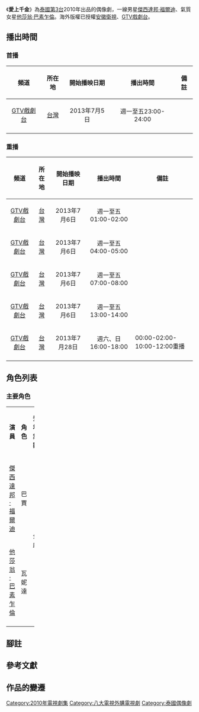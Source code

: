 {{Infobox Television
| bgcolour             = #ffff00
| show_name            = 愛上千金
| original_name        = วนิดา<br />Wanida
| image                = <!-- 檔案不存在 [[File:愛上千金.jpg|240px]] -->
| caption              =
| show_name_2          = {{Nowrap begin}}一諾傾情{{Nowrap end}}
| genre                = 愛情文藝
| format               =
| creator              =
| developer            =
| writer               =
| director             = {{Nowrap begin}}Yutthana Lor Punpaiboon{{Nowrap end}}
| creative_director    =
| presenter            =
| starring             = {{Nowrap begin}}[[傑西達邦·福爾迪|傑西達邦·福爾迪]]、[[他莎翁·巴素乍倫|他莎翁·巴素乍倫]]{{Nowrap end}}
| slogan               =
| judges               =
| voices               =
| narrated             =
| theme_music_composer =
| opentheme            =
| endtheme             =
| composer             =
| country              = {{模板:THA}}
| language             = [[泰語|泰語]]
| num_seasons          = <!-- or num_series -->
| num_episodes         = 36集
| list_episodes        = #分集大綱
| executive_producer   =
| producer             =
| supervising_producer =
| editor               =
| location             =
| cinematography       =
| camera               =
| runtime              = 90分鐘（含广告）
| company              =
| distributor          =
| channel              = {{THA}} [[泰國第3電視台|3頻道]]
| picture_format       =
| audio_format         =
| first_aired          = {{start date|2010|8|23}}
| last_aired           = 
| channel_1            = {{TWN}} [[GTV戲劇台|GTV戲劇台]]
| picture_format_1     = [[標準畫質電視|標準畫質電視]]
| audio_format_1       = [[立體聲|立體聲]]
| first_aired_1        = {{start date|2013|7|5}}
| last_aired_1         = {{end date|2013|8|21}}
| channel_2            =  {{CHN}} [[安徽衛視|安徽衛視]]
| picture_format_2     = [[標準畫質電視|標準畫質電視]]
| audio_format_2       = [[立體聲|立體聲]]
| first_aired_2        = 
| last_aired_2         =
| status               =
| preceded_by          =
| followed_by          =
| related              =
| website              = 
| production_website   =
}}
《'''愛上千金'''》為[[泰國第3電視台|泰國第3台]]2010年出品的偶像劇，一線男星[[傑西達邦·福爾迪|傑西達邦·福爾迪]]、氣質女星[[他莎翁·巴素乍倫|他莎翁·巴素乍倫]]。海外版權已授權[[安徽衛視|安徽衛視]]、[[GTV戲劇台|GTV戲劇台]]。

== 播出時間 ==
=== 首播 ===
{| class="wikitable" 
|- 
!頻道||所在地||開始播映日期||播出時間||備註
|- 
|<center>[[GTV戲劇台|GTV戲劇台]]||<center>[[台灣|台灣]]|| <center>2013年7月5日 || <center>週一至五23:00-24:00||
|-
|}
=== 重播 ===
{| class="wikitable" 
|- 
!頻道||所在地||開始播映日期||播出時間||備註
|- 
|<center>[[GTV戲劇台|GTV戲劇台]]||<center>[[台灣|台灣]]|| <center>2013年7月6日 || <center>週一至五01:00-02:00||
|-
|<center>[[GTV戲劇台|GTV戲劇台]]||<center>[[台灣|台灣]]|| <center>2013年7月6日 || <center>週一至五04:00-05:00||
|-
|<center>[[GTV戲劇台|GTV戲劇台]]||<center>[[台灣|台灣]]|| <center>2013年7月6日 || <center>週一至五07:00-08:00||
|-
|<center>[[GTV戲劇台|GTV戲劇台]]||<center>[[台灣|台灣]]|| <center>2013年7月6日 || <center>週一至五13:00-14:00||
|-
|<center>[[GTV戲劇台|GTV戲劇台]]||<center>[[台灣|台灣]]|| <center>2013年7月28日 || <center>週六、日16:00-18:00||00:00-02:00-10:00-12:00重播
|-
|}

== 角色列表 ==
=== 主要角色 ===
{| class="wikitable" width="100%"
|- style="background:#ffff00; color:black" align=center
| width="7%"|'''演員''' 
| width="7%"|'''角色'''  
| width="10%"|'''登場集數'''
|-
|[[傑西達邦·福爾迪|傑西達邦·福爾迪]]
|巴賈
|rowspan="2"|<center>全劇
|-
|[[他莎翁·巴素乍倫|他莎翁·巴素乍倫]]
|瓦妮達
|-
|}

== 腳註 ==
{{reflist}}
== 參考文獻 ==

== 作品的變遷 ==
{{電視節目的變遷
| 電視台={{flagicon|Taiwan}} 台灣 [[八大戲劇台|八大戲劇台]]
| 播放檔次= 星期一至五 23:00 - 00:00
| 節目名稱='''愛上千金'''<br/>(2013.07.05 - 2013.08.21)
| 上一節目=[[看見春天|看見春天]]<br/>(2013.05.30 - 2013.07.04)
| 下一節目=[[雲上的寶石|雲上的寶石]]<br/>(2013.08.22 - 2013.10.02)
}}
{{安徽卫視電視劇}}
{{DEFAULTSORT:Taley Rissaya}}
[[Category:2010年電視劇集|Category:2010年電視劇集]]
[[Category:八大電視外購電視劇|Category:八大電視外購電視劇]]
[[Category:泰國偶像劇|Category:泰國偶像劇]]